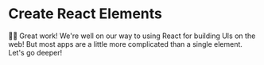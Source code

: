 # Create React Elements

👨‍💼 Great work! We're well on our way to using React for building UIs on the web!
But most apps are a little more complicated than a single element. Let's go
deeper!
